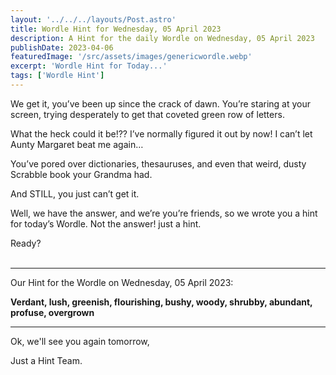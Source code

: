 ```yaml
---
layout: '../../../layouts/Post.astro'
title: Wordle Hint for Wednesday, 05 April 2023
description: A Hint for the daily Wordle on Wednesday, 05 April 2023
publishDate: 2023-04-06
featuredImage: '/src/assets/images/genericwordle.webp'
excerpt: 'Wordle Hint for Today...'
tags: ['Wordle Hint']
---
```


We get it, you’ve been up since the crack of dawn. You’re staring at your screen, trying desperately to get that coveted green row of letters. 

What the heck could it be!??
I’ve normally figured it out by now!
I can’t let Aunty Margaret beat me again… 

You’ve pored over dictionaries, thesauruses, and even that weird, dusty Scrabble book your Grandma had.

And STILL, you just can’t get it. 

Well, we have the answer, and we’re you’re friends, so we wrote you a hint for today’s Wordle.
Not the answer! just a hint. 

Ready?<br /><br />

----

Our Hint for the Wordle on Wednesday, 05 April 2023:

**Verdant, lush, greenish, flourishing, bushy, woody, shrubby, abundant, profuse, overgrown**

----

Ok, we'll see you again tomorrow, 

Just a Hint Team.
